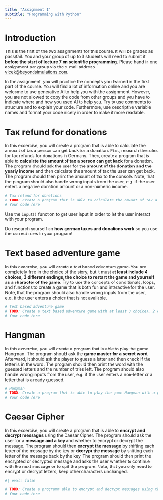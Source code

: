 ```yaml
---
title: "Assignment I"
subtitle: "Programming with Python"
---
```


# Introduction
This is the first of the two assignments for this course. It will be graded as pass/fail.
You and your group of up to 3 students will need to submit it **before the start of lecture 7 on scientific programming**. Please hand in one assignment per group via the e-mail address [vlcek@beyondsimulations.com](mailto:vlcek@beyondsimulations.com).

In the assignment, you will practice the concepts you learned in the first part of the course. You will find a lot of information online and you are welcome to use generative AI to help you with the assignment. However, you are not allowed to copy the code from other groups and you have to indicate where and how you used AI to help you. Try to use comments to structure and to explain your code. Furthermore, use descriptive variable names and format your code nicely in order to make it more readable.

# Tax refund for donations
In this excercise, you will create a program that is able to calculate the amount of tax a person can get back for a donation. First, research the rules for tax refunds for donations in Germany. Then, create a program that is able to **calculate the amount of tax a person can get back** for a donation. The program should ask the user for the **amount of the donation and the yearly income** and then calculate the amount of tax the user can get back. The program should then print the amount of tax to the console. Note, that the program should also handle wrong inputs from the user, e.g. if the user enters a negative donation amount or a non-numeric income.

```python
# Tax refund for donations
# TODO: Create a program that is able to calculate the amount of tax a person can get back for a donation.
# Your code here
```

:::{.callout-tip}
Use the `input()` function to get user input in order to let the user interact with your program.
:::

:::{.callout-warning}
Do research yourself on **how german taxes and donations work** so you use the correct rules in your program!
:::

# Text based adventure game
In this excercise, you will create a text based adventure game. You are completely free in the choice of the story, but it must **at least include 4 choices, 3 different endings, the choice to restart the game and yourself as a character of the game**. Try to use the concepts of conditionals, loops, and functions to create a game that is both fun and interactive for the user. Note, that the program should also handle wrong inputs from the user, e.g. if the user enters a choice that is not available.

```python
# Test based adventure game
# TODO: Create a text based adventure game with at least 3 choices, 2 different endings and the choice to restart the game.
# Your code here
```

# Hangman
In this excercise, you will create a program that is able to play the game Hangman. The program should ask the **game master for a secret word**. Afterward, it should ask the player to guess a letter and then check if the letter is in the word. The program should then print the word with the guessed letters and the number of tries left. The program should also handle wrong inputs from the user, e.g. if the user enters a non-letter or a letter that is already guessed.

```python
# Hangman
# TODO: Create a program that is able to play the game Hangman with a game master and one player.
# Your code here
```

# Caesar Cipher

In this excercise, you will create a program that is able to **encrypt and decrypt messages** using the Caesar Cipher. The program should ask the user for a **message and a key** and whether to encrypt or decrypt the message. The program should then **encrypt the message** by shifting each letter of the message by the key or **decrypt the message** by shifting each letter of the message back by the key. The program should then print the encrypted or decrypted message and asks the user whether to continue with the next message or to quit the program. Note, that you only need to encrypt or decrypt letters, keep other characters unchanged.

```python
#| eval: false

# TODO: Create a programm able to encrypt and decrypt messages using the Caesar Cipher.
# Your code here
```
